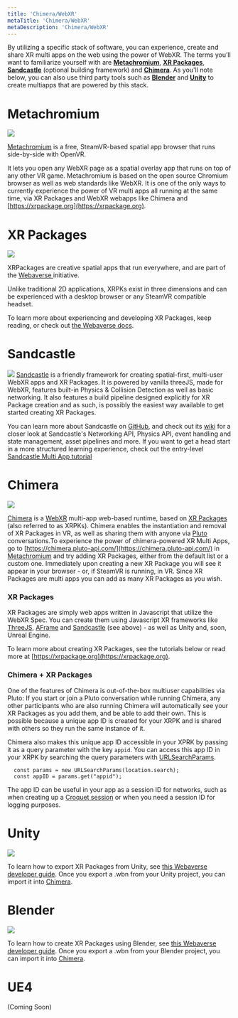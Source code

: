 ```yaml
---
title: 'Chimera/WebXR'
metaTitle: 'Chimera/WebXR'
metaDescription: 'Chimera/WebXR'
---
```


By utilizing a specific stack of software, you can experience, create and share XR multi apps on the web using the power of WebXR.
The terms you’ll want to familiarize yourself with are [**Metachromium**](#Metachromium), [**XR Packages**](#xrpackages), [**Sandcastle**](#sandcastle) (optional building framework) and [**Chimera**](#chimera).
As you'll note below, you can also use third party tools such as [**Blender**](#blender) and [**Unity**](#unity) to create multiapps that are powered by this stack.

# Metachromium

![](../images/mc_logo.png)

[Metachromium](https://store.steampowered.com/app/685110/Metachromium/) is a free, SteamVR-based spatial app browser that runs side-by-side with OpenVR.

It lets you open any WebXR page as a spatial overlay app that runs on top of any other VR game. Metachromium is based on the open source Chromium browser as well as web standards like WebXR. It is one of the only ways to currently experience the power of VR multi apps all running at the same time, via XR Packages and WebXR webapps like Chimera and [https://xrpackage.org](https://xrpackage.org).

# XR Packages

![](../images/xrpk_logo.png)

XRPackages are creative spatial apps that run everywhere, and are part of the [Webaverse ](https://webaverse.com/)initiative.

Unlike traditional 2D applications, XRPKs exist in three dimensions and can be experienced with a desktop browser or any SteamVR compatible headset.

To learn more about experiencing and developing XR Packages, keep reading, or check out [the Webaverse docs](https://docs.webaverse.com/docs/index.html).

# Sandcastle

![](../images/sc_logo.png)
[Sandcastle](https://github.com/plutovr/sandcastle/) is a friendly framework for creating spatial-first, multi-user WebXR apps and XR Packages. It is powered by vanilla threeJS, made for WebXR, features built-in Physics & Collision Detection as well as basic networking. It also features a build pipeline designed explicitly for XR Package creation and as such, is possibly the easiest way available to get started creating XR Packages.

You can learn more about Sandcastle on [GitHub](https://github.com/plutovr/sandcastle/), and check out its [wiki](https://github.com/plutovr/sandcastle/) for a closer look at Sandcastle's Networking API, Physics API, event handling and state management, asset pipelines and more.
If you want to get a head start in a more structured learning experience, check out the entry-level [Sandcastle Multi App tutorial](../beginner_tutorials/sandcastle)

# Chimera

![](../images/chimera_logo.png)

[Chimera](https://chimera.pluto-api.com/) is a [WebXR](https://www.w3.org/TR/webxr/) multi-app web-based runtime, based on [XR Packages](https://github.com/webaverse/xrpackage) (also referred to as XRPKs). Chimera enables the instantiation and removal of XR Packages in VR, as well as sharing them with anyone via [Pluto](http://plutovr.com) conversations.To experience the power of chimera-powered XR Multi Apps, go to [https://chimera.pluto-api.com/](https://chimera.pluto-api.com/) in [Metachromium](https://store.steampowered.com/app/685110/Metachromium/) and try adding XR Packages, either from the default list or a custom one. Immediately upon creating a new XR Package you will see it appear in your browser - or, if SteamVR is running, in VR. Since XR Packages are multi apps you can add as many XR Packages as you wish.

### XR Packages
XR Packages are simply web apps written in Javascript that utilize the WebXR Spec. You can create them using Javascript XR frameworks like [ThreeJS](https://threejs.org/), [AFrame](https://aframe.io/) and [Sandcastle](https://github.com/plutovr/sandcastle/) (see above) - as well as Unity and, soon, Unreal Engine.

To learn more about creating XR Packages, see the tutorials below or read more at [https://xrpackage.org](https://xrpackage.org). 

### Chimera + XR Packages
One of the features of Chimera is out-of-the-box multiuser capabilities via Pluto: If you start or join a Pluto conversation while running Chimera, any other participants who are also running Chimera will automatically see your XR Packages as you add them, and be able to add their own. This is possible because a unique app ID is created for your XRPK and is shared with others so they run the same instance of it.

Chimera also makes this unique app ID accessible in your XPRK by passing it as a query parameter with the key `appid`. You can access this app ID in your XRPK by searching the query parameters with [URLSearchParams](https://developer.mozilla.org/en-US/docs/Web/API/URLSearchParams/URLSearchParams).

```
  const params = new URLSearchParams(location.search);
  const appID = params.get("appid");
```

The app ID can be useful in your app as a session ID for networks, such as when creating up a [Croquet session](https://croquet.io/sdk/docs/Session.html) or when you need a session ID for logging purposes.

# Unity

![](../images/unity_logo.png)

To learn how to export XR Packages from Unity, see [this Webaverse developer guide](https://docs.webaverse.com/docs/dev-guides/importing-from-unity).
Once you export a .wbn from your Unity project, you can import it into [Chimera](#chimera).

# Blender

![](../images/blender_logo.png)

To learn how to create XR Packages using Blender, see [this Webaverse developer guide](https://docs.webaverse.com/docs/dev-guides/importing-from-blender).
Once you export a .wbn from your Blender project, you can import it into [Chimera](#chimera).

# UE4

(Coming Soon)
